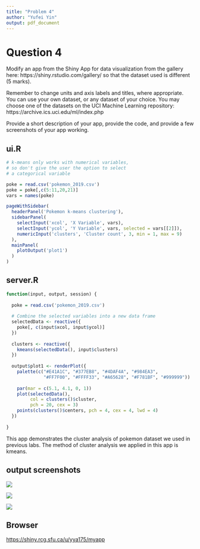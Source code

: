 ---
title: "Problem 4"
author: "Yufei Yin"
output: pdf_document
---

# Question 4

Modify an app from the Shiny App for data visualization from the gallery here: https://shiny.rstudio.com/gallery/ so that the dataset used is different (5 marks). 

Remember to change units and axis labels and titles, where appropriate. You can use your own dataset, or any dataset of your choice.
You may choose one of the datasets on the UCI Machine Learning repository: https://archive.ics.uci.edu/ml/index.php

Provide a short description of your app, provide the code, and provide a few screenshots of your app working.

\bigskip

## ui.R
```{r,eval=FALSE}
# k-means only works with numerical variables,
# so don't give the user the option to select
# a categorical variable

poke = read.csv('pokemon_2019.csv')
poke = poke[,c(5:11,20,21)]
vars = names(poke)

pageWithSidebar(
  headerPanel('Pokemon k-means clustering'),
  sidebarPanel(
    selectInput('xcol', 'X Variable', vars),
    selectInput('ycol', 'Y Variable', vars, selected = vars[[2]]),
    numericInput('clusters', 'Cluster count', 3, min = 1, max = 9)
  ),
  mainPanel(
    plotOutput('plot1')
  )
)
```

## server.R
```{r,eval=FALSE}
function(input, output, session) {
  
  poke = read.csv('pokemon_2019.csv')
  
  # Combine the selected variables into a new data frame
  selectedData <- reactive({
    poke[, c(input$xcol, input$ycol)]
  })
  
  clusters <- reactive({
    kmeans(selectedData(), input$clusters)
  })
  
  output$plot1 <- renderPlot({
    palette(c("#E41A1C", "#377EB8", "#4DAF4A", "#984EA3",
              "#FF7F00", "#FFFF33", "#A65628", "#F781BF", "#999999"))
    
    par(mar = c(5.1, 4.1, 0, 1))
    plot(selectedData(),
         col = clusters()$cluster,
         pch = 20, cex = 3)
    points(clusters()$centers, pch = 4, cex = 4, lwd = 4)
  })
  
}

```

\bigskip

This app demonstrates the cluster analysis of pokemon dataset we used in previous labs. The method of cluster analysis we applied in this app is kmeans.

## output screenshots

![](D:/Simon Fraser University\2021 spring\STAT 240\Assignments\Lab07\Q4_1.png)

![](D:/Simon Fraser University\2021 spring\STAT 240\Assignments\Lab07\Q4_2.png)

![](D:/Simon Fraser University\2021 spring\STAT 240\Assignments\Lab07\Q4_3.png)

## Browser

[https://shiny.rcg.sfu.ca/u/yya175/myapp](https://shiny.rcg.sfu.ca/u/yya175/myapp)



